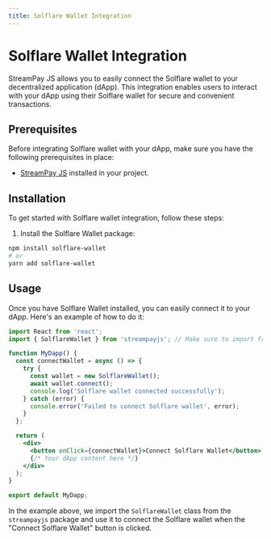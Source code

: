 ```yaml
---
title: Solflare Wallet Integration
---
```


# Solflare Wallet Integration

StreamPay JS allows you to easily connect the Solflare wallet to your decentralized application (dApp). This integration enables users to interact with your dApp using their Solflare wallet for secure and convenient transactions.

## Prerequisites

Before integrating Solflare wallet with your dApp, make sure you have the following prerequisites in place:

- [StreamPay JS](#link_to_streampayjs) installed in your project.

## Installation

To get started with Solflare wallet integration, follow these steps:

1. Install the Solflare Wallet package:

```bash
npm install solflare-wallet
# or
yarn add solflare-wallet
```

## Usage

Once you have Solflare Wallet installed, you can easily connect it to your dApp. Here's an example of how to do it:

```jsx
import React from 'react';
import { SolflareWallet } from 'streampayjs'; // Make sure to import from the correct package

function MyDapp() {
  const connectWallet = async () => {
    try {
      const wallet = new SolflareWallet();
      await wallet.connect();
      console.log('Solflare wallet connected successfully');
    } catch (error) {
      console.error('Failed to connect Solflare wallet', error);
    }
  };

  return (
    <div>
      <button onClick={connectWallet}>Connect Solflare Wallet</button>
      {/* Your dApp content here */}
    </div>
  );
}

export default MyDapp;
```

In the example above, we import the `SolflareWallet` class from the `streampayjs` package and use it to connect the Solflare wallet when the "Connect Solflare Wallet" button is clicked.
